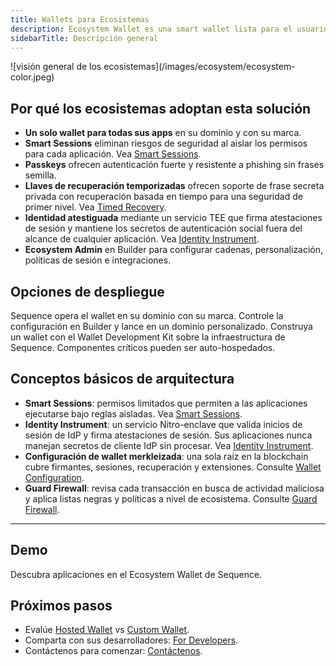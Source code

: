 ```yaml
---
title: Wallets para Ecosistemas
description: Ecosystem Wallet es una smart wallet lista para el usuario final que funciona en su dominio y sirve para todas sus aplicaciones. Combina passkeys, inicio de sesión con redes sociales, claves de recuperación temporizadas y permisos aislados para ofrecer mayor seguridad con menos fricción.
sidebarTitle: Descripción general
---
```


<Frame>
  ![visión general de los ecosistemas](/images/ecosystem/ecosystem-color.jpeg)
</Frame>

## Por qué los ecosistemas adoptan esta solución

- **Un solo wallet para todas sus apps** en su dominio y con su marca.
- **Smart Sessions** eliminan riesgos de seguridad al aislar los permisos para cada aplicación. Vea [Smart Sessions](/solutions/wallets/ecosystems/smart-sessions).
- **Passkeys** ofrecen autenticación fuerte y resistente a phishing sin frases semilla.
- **Llaves de recuperación temporizadas** ofrecen soporte de frase secreta privada con recuperación basada en tiempo para una seguridad de primer nivel. Vea [Timed Recovery](/solutions/wallets/ecosystems/timed-recovery).
- **Identidad atestiguada** mediante un servicio TEE que firma atestaciones de sesión y mantiene los secretos de autenticación social fuera del alcance de cualquier aplicación. Vea [Identity Instrument](/solutions/wallets/ecosystems/identity-instrument).
- **Ecosystem Admin** en Builder para configurar cadenas, personalización, políticas de sesión e integraciones.

## Opciones de despliegue

<CardGroup>
  <Card title="Hosted Wallet" href="/solutions/wallets/ecosystems/hosted-wallet">
    Sequence opera el wallet en su dominio con su marca. Controle la configuración en Builder y lance en un dominio personalizado.
  </Card>

  <Card title="Wallet personalizado" href="/solutions/wallets/ecosystems/custom-wallet">
    Construya un wallet con el Wallet Development Kit sobre la infraestructura de Sequence. Componentes críticos pueden ser auto-hospedados.
  </Card>
</CardGroup>

## Conceptos básicos de arquitectura

- **Smart Sessions**: permisos limitados que permiten a las aplicaciones ejecutarse bajo reglas aisladas. Vea [Smart Sessions](/solutions/wallets/ecosystems/smart-sessions).
- **Identity Instrument**: un servicio Nitro-enclave que valida inicios de sesión de IdP y firma atestaciones de sesión. Sus aplicaciones nunca manejan secretos de cliente IdP sin procesar. Vea [Identity Instrument](/solutions/wallets/ecosystems/identity-instrument).
- **Configuración de wallet merkleizada**: una sola raíz en la blockchain cubre firmantes, sesiones, recuperación y extensiones. Consulte [Wallet Configuration](/solutions/wallets/ecosystems/wallet-config).
- **Guard Firewall**: revisa cada transacción en busca de actividad maliciosa y aplica listas negras y políticas a nivel de ecosistema. Consulte [Guard Firewall](/solutions/wallets/ecosystems/guard-firewall).

---

## Demo

<Card title="Descubra aplicaciones" icon="play" href="https://v3.sequence-dev.app/wallet/discover">
  Descubra aplicaciones en el Ecosystem Wallet de Sequence.
</Card>

## Próximos pasos

- Evalúe [Hosted Wallet](/solutions/wallets/ecosystems/hosted-wallet) vs [Custom Wallet](/solutions/wallets/ecosystems/custom-wallet).
- Comparta con sus desarrolladores: [For Developers](/solutions/wallets/developers/overview).
- Contáctenos para comenzar: [Contáctenos](https://sequence.xyz/contact).